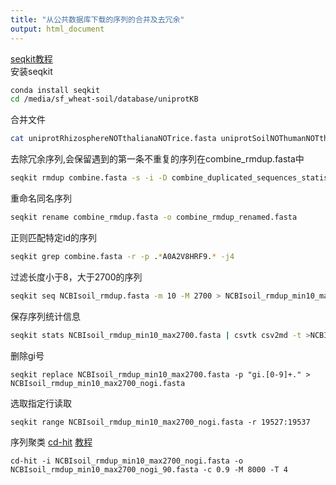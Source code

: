 ```yaml
---
title: "从公共数据库下载的序列的合并及去冗余"
output: html_document
---
```

  
[seqkit教程](https://bioinf.shenwei.me/seqkit/usage/)  
安装seqkit
```bash
conda install seqkit
cd /media/sf_wheat-soil/database/uniprotKB
```
  
合并文件
```bash
cat uniprotRhizosphereNOTthalianaNOTrice.fasta uniprotSoilNOThumanNOTthalianaNOTrice.fasta >combine.fasta
```
  
去除冗余序列,会保留遇到的第一条不重复的序列在combine_rmdup.fasta中
```bash
seqkit rmdup combine.fasta -s -i -D combine_duplicated_sequences_statistics -d combine_duplicated_sequences -o combine_rmdup.fasta
```

重命名同名序列
```bash
seqkit rename combine_rmdup.fasta -o combine_rmdup_renamed.fasta
```
  
正则匹配特定id的序列
```bash
seqkit grep combine.fasta -r -p .*A0A2V8HRF9.* -j4
```

过滤长度小于8，大于2700的序列
```bash
seqkit seq NCBIsoil_rmdup.fasta -m 10 -M 2700 > NCBIsoil_rmdup_min10_max2700.fasta
```

保存序列统计信息
```bash
seqkit stats NCBIsoil_rmdup_min10_max2700.fasta | csvtk csv2md -t >NCBIsoil_rmdup_min10_max2700.txt
```

删除gi号
```
seqkit replace NCBIsoil_rmdup_min10_max2700.fasta -p "gi.[0-9]+." > NCBIsoil_rmdup_min10_max2700_nogi.fasta
```

选取指定行读取
```
seqkit range NCBIsoil_rmdup_min10_max2700_nogi.fasta -r 19527:19537
```

序列聚类
[cd-hit](https://github.com/weizhongli/cdhit/wiki)
[教程](https://www.jianshu.com/p/57af07b9e986)
```
cd-hit -i NCBIsoil_rmdup_min10_max2700_nogi.fasta -o NCBIsoil_rmdup_min10_max2700_nogi_90.fasta -c 0.9 -M 8000 -T 4
```